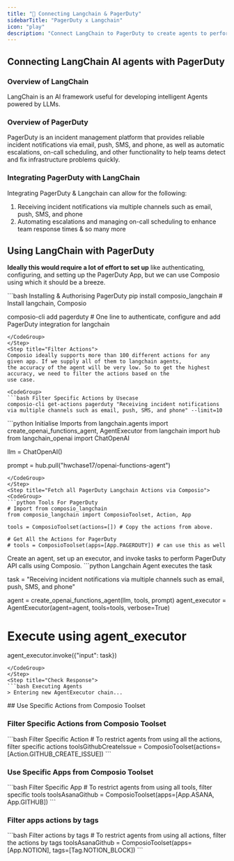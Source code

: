 ```yaml
---
title: "🚀 Connecting Langchain & PagerDuty"
sidebarTitle: "PagerDuty x Langchain"
icon: "play"
description: "Connect LangChain to PagerDuty to create agents to perform tasks using natural language"
---
```


## Connecting LangChain AI agents with PagerDuty

### Overview of LangChain

LangChain is an AI framework useful for developing intelligent Agents powered by LLMs.

### Overview of PagerDuty

PagerDuty is an incident management platform that provides reliable incident notifications via email, push, SMS, and phone, as well as automatic escalations, on-call scheduling, and other functionality to help teams detect and fix infrastructure problems quickly.

### Integrating PagerDuty with LangChain

Integrating PagerDuty & Langchain can allow for the following:

1. Receiving incident notifications via multiple channels such as email, push, SMS, and phone
2. Automating escalations and managing on-call scheduling to enhance team response times
& so many more

## Using LangChain with PagerDuty

<Steps>
<Step title="Setting Up the Environment">

**Ideally this would require a lot of effort to set up** like authenticating, configuring, and setting up the PagerDuty App, but we can use Composio using which it should be a breeze.

<CodeGroup>
```bash Installing & Authorising PagerDuty
pip install composio_langchain # Install langchain, Composio 

composio-cli add pagerduty # One line to authenticate, configure and add PagerDuty integration for langchain
```
</CodeGroup>
</Step>
<Step title="Filter Actions">
Composio ideally supports more than 100 different actions for any given app. If we supply all of them to langchain agents, 
the accuracy of the agent will be very low. So to get the highest accuracy, we need to filter the actions based on the 
use case.

<CodeGroup>
```bash Filter Specific Actions by Usecase
composio-cli get-actions pagerduty "Receiving incident notifications via multiple channels such as email, push, SMS, and phone" --limit=10
```
</CodeGroup>

</Step>
<Step title="Import Base Packages">

<CodeGroup>
```python Initialise Imports
from langchain.agents import create_openai_functions_agent, AgentExecutor
from langchain import hub
from langchain_openai import ChatOpenAI


llm = ChatOpenAI()

prompt = hub.pull("hwchase17/openai-functions-agent")
```
</CodeGroup>
</Step>
<Step title="Fetch all PagerDuty Langchain Actions via Composio">
<CodeGroup>
```python Tools For PagerDuty
# Import from composio_langchain
from composio_langchain import ComposioToolset, Action, App

tools = ComposioToolset(actions=[]) # Copy the actions from above. 

# Get All the Actions for PagerDuty
# tools = ComposioToolset(apps=[App.PAGERDUTY]) # can use this as well
```
</CodeGroup>
</Step>
<Step title="Execute the Agent">
Create an agent, set up an executor, and invoke tasks to perform PagerDuty API calls using Composio. 
<CodeGroup>
```python Langchain Agent executes the task

task = "Receiving incident notifications via multiple channels such as email, push, SMS, and phone"

agent = create_openai_functions_agent(llm, tools, prompt)
agent_executor = AgentExecutor(agent=agent, tools=tools, verbose=True)

# Execute using agent_executor
agent_executor.invoke({"input": task})
```
</CodeGroup>
</Step>
<Step title="Check Response">
```bash Executing Agents
> Entering new AgentExecutor chain...
```
</Step>
</Steps>
## Use Specific Actions from Composio Toolset

### Filter Specific Actions from Composio Toolset

<CodeGroup>
```bash Filter Specific Action
# To restrict agents from using all the actions, filter specific actions
toolsGithubCreateIssue = ComposioToolset(actions=[Action.GITHUB_CREATE_ISSUE])
```
</CodeGroup>

### Use Specific Apps from Composio Toolset
<CodeGroup>
```bash Filter Specific App
# To restrict agents from using all tools, filter specific tools
toolsAsanaGithub = ComposioToolset(apps=[App.ASANA, App.GITHUB])
```
</CodeGroup>

### Filter apps actions by tags 
<CodeGroup>
```bash Filter actions by tags
# To restrict agents from using all actions, filter the actions by tags
toolsAsanaGithub = ComposioToolset(apps=[App.NOTION], tags=[Tag.NOTION_BLOCK])
```
</CodeGroup>

